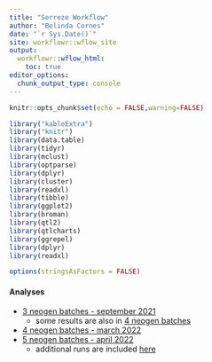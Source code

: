 ```yaml
---
title: "Serreze Workflow"
author: "Belinda Cornes"
date: "`r Sys.Date()`"
site: workflowr::wflow_site
output:
  workflowr::wflow_html:
    toc: true
editor_options:
  chunk_output_type: console
---
```


```r
knitr::opts_chunk$set(echo = FALSE,warning=FALSE)

library("kableExtra")
library("knitr")
library(data.table) 
library(tidyr)
library(mclust)
library(optparse)
library(dplyr)
library(cluster)
library(readxl)
library(tibble)
library(ggplot2)
library(broman)
library(qtl2)
library(qtlcharts)
library(ggrepel)
library(dplyr)
library(readxl) 

options(stringsAsFactors = FALSE)

```


#### Analyses
* [3 neogen batches - september 2021](index_3.batches.html) 
  + some results are also in [4 neogen batches](index_4.batches.html)
* [4 neogen batches - march 2022](index_4.batches.html)
* [5 neogen batches - april 2022](index_5.batches.html)
  + additional runs are included [here](index_5.batches_additional.html)
